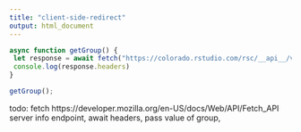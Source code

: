 ```yaml
---
title: "client-side-redirect"
output: html_document
---
```


```js
async function getGroup() {
 let response = await fetch("https://colorado.rstudio.com/rsc/__api__/v1/server_settings/r")
 console.log(response.headers)
}

getGroup();
```

todo:
fetch https://developer.mozilla.org/en-US/docs/Web/API/Fetch_API server info endpoint,
await headers, pass value of group, 